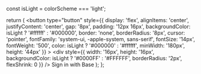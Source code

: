  const isLight = colorScheme === 'light';
  
  return (
    <button
      type="button"
      style={{
        display: 'flex',
        alignItems: 'center',
        justifyContent: 'center',
        gap: '8px',
        padding: '12px 16px',
        backgroundColor: isLight ? '#ffffff' : '#000000',
        border: 'none',
        borderRadius: '8px',
        cursor: 'pointer',
        fontFamily: 'system-ui, -apple-system, sans-serif',
        fontSize: '14px',
        fontWeight: '500',
        color: isLight ? '#000000' : '#ffffff',
        minWidth: '180px',
        height: '44px'
      }}
    >
      <div
        style={{
          width: '16px',
          height: '16px',
          backgroundColor: isLight ? '#0000FF' : '#FFFFFF',
          borderRadius: '2px',
          flexShrink: 0
        }}
      />
      <span>Sign in with Base</span>
    </button>
  );
};